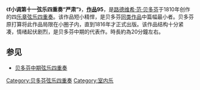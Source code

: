 《'''f小调第十一弦乐四重奏“严肃”'''》，'''[[作品号|作品]]95'''，是[[路德维希·范·贝多芬|路德维希·范·贝多芬]]于1810年创作的四[[乐章|乐章]][[弦乐四重奏|弦乐四重奏]]。该作品短小精悍，是贝多芬[[贝多芬作品列表#弦乐四重奏|同类作品]]中篇幅最小者。贝多芬原打算将此作品局限在小圈子内，直到1816年才正式出版。该作品结构十分紧凑，情绪起伏剧烈，是贝多芬中期的代表作。時長約為20分鐘左右。

==参见==
*[[贝多芬中期弦乐四重奏|贝多芬中期弦乐四重奏]]


{{classical-music-stub}}

{{贝多芬室内乐}}
{{Authority control}}

[[Category:贝多芬弦乐四重奏|Category:贝多芬弦乐四重奏]]
[[Category:室内乐|Category:室内乐]]